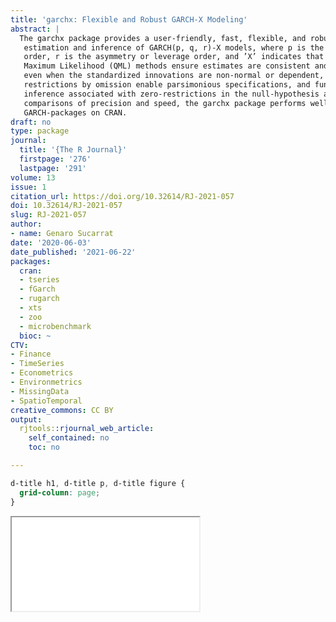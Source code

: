```yaml
---
title: 'garchx: Flexible and Robust GARCH-X Modeling'
abstract: |
  The garchx package provides a user-friendly, fast, flexible, and robust framework for the
   estimation and inference of GARCH(p, q, r)-X models, where p is the ARCH order, q is the GARCH
   order, r is the asymmetry or leverage order, and ’X’ indicates that covariates can be included. Quasi
   Maximum Likelihood (QML) methods ensure estimates are consistent and standard errors valid,
   even when the standardized innovations are non-normal or dependent, or both. Zero-coefficient
   restrictions by omission enable parsimonious specifications, and functions to facilitate the non-standard
   inference associated with zero-restrictions in the null-hypothesis are provided. Finally, in the formal
   comparisons of precision and speed, the garchx package performs well relative to other prominent
   GARCH-packages on CRAN.
draft: no
type: package
journal:
  title: '{The R Journal}'
  firstpage: '276'
  lastpage: '291'
volume: 13
issue: 1
citation_url: https://doi.org/10.32614/RJ-2021-057
doi: 10.32614/RJ-2021-057
slug: RJ-2021-057
author:
- name: Genaro Sucarrat
date: '2020-06-03'
date_published: '2021-06-22'
packages:
  cran:
  - tseries
  - fGarch
  - rugarch
  - xts
  - zoo
  - microbenchmark
  bioc: ~
CTV:
- Finance
- TimeSeries
- Econometrics
- Environmetrics
- MissingData
- SpatioTemporal
creative_commons: CC BY
output:
  rjtools::rjournal_web_article:
    self_contained: no
    toc: no

---
```


```css
d-title h1, d-title p, d-title figure {
  grid-column: page;
}
```

<div class="l-page">
  <object data="RJ-2021-057.pdf" type="application/pdf" style="height:955px;width:100%">
    <iframe src="RJ-2021-057.pdf"></iframe>
  </object>
</div>
